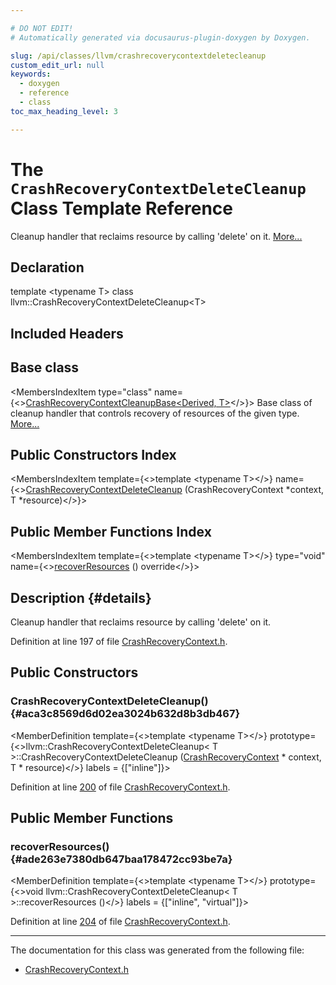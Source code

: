 ```yaml
---

# DO NOT EDIT!
# Automatically generated via docusaurus-plugin-doxygen by Doxygen.

slug: /api/classes/llvm/crashrecoverycontextdeletecleanup
custom_edit_url: null
keywords:
  - doxygen
  - reference
  - class
toc_max_heading_level: 3

---
```





# The `CrashRecoveryContextDeleteCleanup` Class Template Reference

<DoxygenPage pluginConfig={pluginConfig}>

Cleanup handler that reclaims resource by calling &#39;delete&#39; on it. <a href="#details">More...</a>

## Declaration

<CodeBlock>template &lt;typename T&gt;
class llvm::CrashRecoveryContextDeleteCleanup&lt;T&gt;</CodeBlock>

## Included Headers

<IncludesList>
<IncludesListItem
  filePath="llvm/Support/CrashRecoveryContext.h"
  permalink="/docs/api/files/include/include/llvm/include/llvm/support/crashrecoverycontext-h"
  isLocal="true" />
</IncludesList>

## Base class

<MembersIndex>

<MembersIndexItem
  type="class"
  name={<><a href="/docs/api/classes/llvm/crashrecoverycontextcleanupbase">CrashRecoveryContextCleanupBase&lt;Derived, T&gt;</a></>}>
Base class of cleanup handler that controls recovery of resources of the given type. <a href="/docs/api/classes/llvm/crashrecoverycontextcleanupbase/#details">More...</a>
</MembersIndexItem>

</MembersIndex>

## Public Constructors Index

<MembersIndex>

<MembersIndexItem
  template={<>template &lt;typename T&gt;</>}
  name={<><a href="#aca3c8569d6d02ea3024b632d8b3db467">CrashRecoveryContextDeleteCleanup</a> (CrashRecoveryContext &#42;context, T &#42;resource)</>}>
</MembersIndexItem>

</MembersIndex>

## Public Member Functions Index

<MembersIndex>

<MembersIndexItem
  template={<>template &lt;typename T&gt;</>}
  type="void"
  name={<><a href="#ade263e7380db647baa178472cc93be7a">recoverResources</a> () override</>}>
</MembersIndexItem>

</MembersIndex>

## Description {#details}

Cleanup handler that reclaims resource by calling &#39;delete&#39; on it.

Definition at line 197 of file <a href="/docs/api/files/include/include/llvm/include/llvm/support/crashrecoverycontext-h">CrashRecoveryContext.h</a>.

<SectionDefinition>

## Public Constructors

### CrashRecoveryContextDeleteCleanup() {#aca3c8569d6d02ea3024b632d8b3db467}

<MemberDefinition
  template={<>template &lt;typename T&gt;</>}
  prototype={<>llvm::CrashRecoveryContextDeleteCleanup&lt; T &gt;::CrashRecoveryContextDeleteCleanup (<a href="/docs/api/classes/llvm/crashrecoverycontext">CrashRecoveryContext</a> &#42; context, T &#42; resource)</>}
  labels = {["inline"]}>

Definition at line <a href="/docs/api/files/include/include/llvm/include/llvm/support/crashrecoverycontext-h/#l00200">200</a> of file <a href="/docs/api/files/include/include/llvm/include/llvm/support/crashrecoverycontext-h">CrashRecoveryContext.h</a>.
</MemberDefinition>

</SectionDefinition>

<SectionDefinition>

## Public Member Functions

### recoverResources() {#ade263e7380db647baa178472cc93be7a}

<MemberDefinition
  template={<>template &lt;typename T&gt;</>}
  prototype={<>void llvm::CrashRecoveryContextDeleteCleanup&lt; T &gt;::recoverResources ()</>}
  labels = {["inline", "virtual"]}>

Definition at line <a href="/docs/api/files/include/include/llvm/include/llvm/support/crashrecoverycontext-h/#l00204">204</a> of file <a href="/docs/api/files/include/include/llvm/include/llvm/support/crashrecoverycontext-h">CrashRecoveryContext.h</a>.
</MemberDefinition>

</SectionDefinition>

<hr/>

The documentation for this class was generated from the following file:

<ul>
<li><a href="/docs/api/files/include/include/llvm/include/llvm/support/crashrecoverycontext-h">CrashRecoveryContext.h</a></li>
</ul>

</DoxygenPage>
